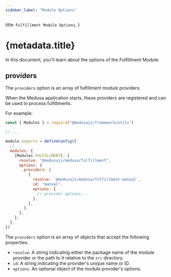 ```yaml
---
sidebar_label: "Module Options"
---
```



  title: `Fulfillment Module Options`,
}

# {metadata.title}

In this document, you'll learn about the options of the Fulfillment Module.

## providers

The `providers` option is an array of fulfillment module providers.

When the Medusa application starts, these providers are registered and can be used to process fulfillments.

For example:

```js title="medusa-config.js"
const { Modules } = require("@medusajs/framework/utils")

// ...

module.exports = defineConfig({
  // ...
  modules: {
    [Modules.FULFILLMENT]: {
      resolve: "@medusajs/medusa/fulfillment",
      options: {
        providers: [
          {
            resolve: `@medusajs/medusa/fulfillment-manual`,
            id: "manual",
            options: {
              // provider options...
            },
          },
        ],
      },
    },
  },
})
```

The `providers` option is an array of objects that accept the following properties:

- `resolve`: A string indicating either the package name  of the module provider or the path to it relative to the `src` directory.
- `id`: A string indicating the provider's unique name or ID.
- `options`: An optional object of the module provider's options.
